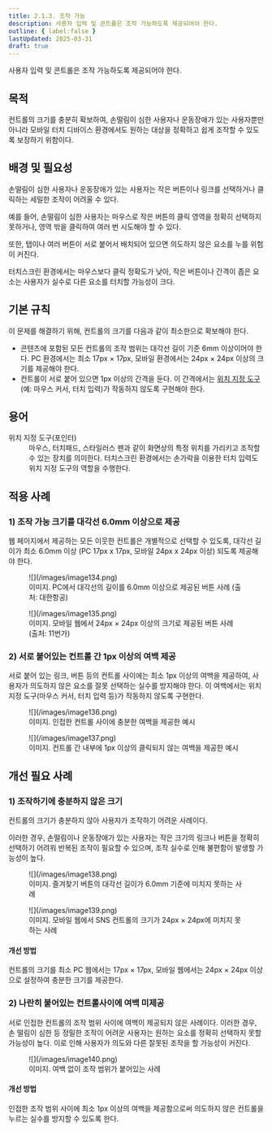 ```yaml
---
title: 2.1.3. 조작 가능
description: 사용자 입력 및 콘트롤은 조작 가능하도록 제공되어야 한다.
outline: { label:false }
lastUpdated: 2025-03-31
draft: true
---
```


<Aside title="검사 항목">
사용자 입력 및 콘트롤은 조작 가능하도록 제공되어야 한다.
</Aside>

## 목적
컨트롤의 크기를 충분히 확보하여, 손떨림이 심한 사용자나 운동장애가 있는 사용자뿐만 아니라 모바일 터치 디바이스 환경에서도 원하는 대상을 정확하고 쉽게 조작할 수 있도록 보장하기 위함이다.

##	배경 및 필요성
손떨림이 심한 사용자나 운동장애가 있는 사용자는 작은 버튼이나 링크를 선택하거나 클릭하는 세밀한 조작이 어려울 수 있다.

예를 들어, 손떨림이 심한 사용자는 마우스로 작은 버튼의 클릭 영역을 정확히 선택하지 못하거나, 영역 밖을 클릭하여 여러 번 시도해야 할 수 있다.

또한, 탭이나 여러 버튼이 서로 붙어서 배치되어 있으면 의도하지 않은 요소를 누를 위험이 커진다.

터치스크린 환경에서는 마우스보다 클릭 정확도가 낮아, 작은 버튼이나 간격이 좁은 요소는 사용자가 실수로 다른 요소를 터치할 가능성이 크다.

##	기본 규칙
이 문제를 해결하기 위해, 컨트롤의 크기를 다음과 같이 최소한으로 확보해야 한다.
- 콘텐츠에 포함된 모든 컨트롤의 조작 범위는 대각선 길이 기준 6mm 이상이어야 한다. PC 환경에서는 최소 17px × 17px, 모바일 환경에서는 24px × 24px 이상의 크기를 제공해야 한다.
- 컨트롤이 서로 붙어 있으면 1px 이상의 간격을 둔다. 이 간격에서는 [위치 지정 도구](../../glossary/pointer)(예: 마우스 커서, 터치 입력)가 작동하지 않도록 구현해야 한다.

## 용어
<dl>
	<dt>위치 지정 도구(포인터)</dt>
	<dd>마우스, 터치패드, 스타일러스 펜과 같이 화면상의 특정 위치를 가리키고 조작할 수 있는 장치를 의미한다. 터치스크린 환경에서는 손가락을 이용한 터치 입력도 위치 지정 도구의 역할을 수행한다.</dd>
</dl>

## 적용 사례

### 1)	조작 가능 크기를 대각선 6.0mm 이상으로 제공
웹 페이지에서 제공하는 모든 이웃한 컨트롤은 개별적으로 선택할 수 있도록, 대각선 길이가 최소 6.0mm 이상 (PC 17px x 17px, 모바일 24px x 24px 이상) 되도록 제공해야 한다.

<figure>
	![](/images/image134.png)
	<figcaption>이미지.  PC에서 대각선의 길이를 6.0mm 이상으로 제공된 버튼 사례 (출처: 대한항공)</figcaption>
</figure>

<figure>
	![](/images/image135.png)
	<figcaption>이미지. 모바일 웹에서 24px × 24px 이상의 크기로 제공된 버튼 사례 (출처: 11번가)</figcaption>
</figure>

### 2)	서로 붙어있는 컨트롤 간 1px 이상의 여백 제공
서로 붙어 있는 링크, 버튼 등의 컨트롤 사이에는 최소 1px 이상의 여백을 제공하여, 사용자가 의도하지 않은 요소를 잘못 선택하는 실수를 방지해야 한다. 이 여백에서는 위치 지정 도구(마우스 커서, 터치 입력 등)가 작동하지 않도록 구현한다.

<figure>
	![](/images/image136.png)
	<figcaption>이미지. 인접한 컨트롤 사이에 충분한 여백을 제공한 예시</figcaption>
</figure>

<figure>
	![](/images/image137.png)
	<figcaption>이미지. 컨트롤 간 내부에 1px 이상의 클릭되지 않는 여백을 제공한 예시</figcaption>
</figure>

## 개선 필요 사례

### 1)	조작하기에 충분하지 않은 크기
컨트롤의 크기가 충분하지 않아 사용자가 조작하기 어려운 사례이다.

이러한 경우, 손떨림이나 운동장애가 있는 사용자는 작은 크기의 링크나 버튼을 정확히 선택하기 어려워 반복된 조작이 필요할 수 있으며, 조작 실수로 인해 불편함이 발생할 가능성이 높다.

<figure>
	![](/images/image138.png)
	<figcaption>이미지. 즐겨찾기 버튼의 대각선 길이가 6.0mm 기준에 미치지 못하는 사례</figcaption>
</figure>

<figure>
	![](/images/image139.png)
	<figcaption>이미지. 모바일 웹에서 SNS 컨트롤의 크기가 24px × 24px에 미치지 못하는 사례</figcaption>
</figure>

#### 개선 방법
컨트롤의 크기를 최소 PC 웹에서는 17px × 17px, 모바일 웹에서는 24px × 24px 이상으로 설정하여 충분한 크기를 제공한다.

### 2)	나란히 붙어있는 컨트롤사이에 여백 미제공
서로 인접한 컨트롤의 조작 범위 사이에 여백이 제공되지 않은 사례이다.
이러한 경우, 손 떨림이 심한 등 정밀한 조작이 어려운 사용자는 원하는 요소를 정확히 선택하지 못할 가능성이 높다. 이로 인해 사용자가 의도와 다른 잘못된 조작을 할 가능성이 커진다.

<figure>
	![](/images/image140.png)
	<figcaption>이미지. 여백 없이 조작 범위가 붙어있는 사례</figcaption>
</figure>

#### 개선 방법
인접한 조작 범위 사이에 최소 1px 이상의 여백을 제공함으로써 의도하지 않은 컨트롤을 누르는 실수를 방지할 수 있도록 한다. 
